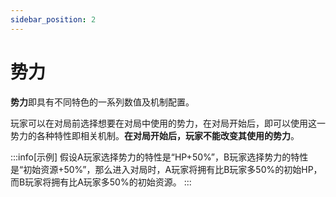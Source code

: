 ```yaml
---
sidebar_position: 2
---
```

# 势力

**势力**即具有不同特色的一系列数值及机制配置。  

玩家可以在对局前选择想要在对局中使用的势力，在对局开始后，即可以使用这一势力的各种特性即相关机制。**在对局开始后，玩家不能改变其使用的势力**。

:::info[示例]
假设A玩家选择势力的特性是“HP+50%”，B玩家选择势力的特性是“初始资源+50%”，那么进入对局时，A玩家将拥有比B玩家多50%的初始HP，而B玩家将拥有比A玩家多50%的初始资源。
:::